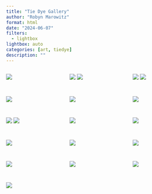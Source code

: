 ```yaml
---
title: "Tie Dye Gallery"
author: "Robyn Marowitz"
format: html
date: "2024-06-07"
filters:
  - lightbox
lightbox: auto
categories: [art, tiedye]
description: ""
---
```


::: {style="display: grid;grid-template-columns: repeat(auto-fill, minmax(150px, 1fr));grid-gap: 1em;"}

![](pink.jpeg){group="my-gallery"}

![](purple.jpeg){group="my-gallery"}
![](pat.jpeg){group="my-gallery"}

![](xdesign.jpeg){group="my-gallery"}
![](PL.JPG){group="my-gallery"}

![](daddy.jpg){group="my-gallery"}

![](glass_animals.jpg){group="my-gallery"}

![](daft_punk.jpg){group="my-gallery"}

![](halfcircle.jpeg){group="my-gallery"}
![](corn.JPG){group="my-gallery"}

![](circle.jpeg){group="my-gallery"}

![](heidi.jpeg){group="my-gallery"}

![](heidi_drew.JPG){group="my-gallery"}

![](ali_nikki.JPG){group="my-gallery"}

![](osuTOP.jpeg){group="my-gallery"}

![](david.jpeg){group="my-gallery"}

![](sonya.jpeg){group="my-gallery"}

![](jimbo.jpeg){group="my-gallery"}

![](mrpatterson.jpeg){group="my-gallery"}

:::
